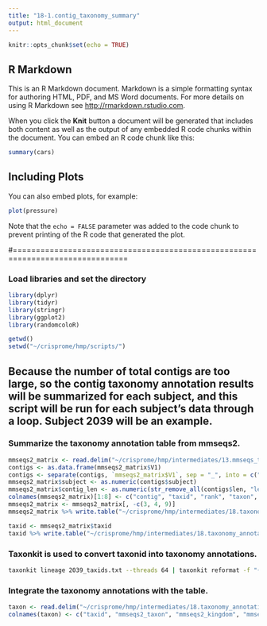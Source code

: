 ```yaml
---
title: "18-1.contig_taxonomy_summary"
output: html_document
---
```


```r
knitr::opts_chunk$set(echo = TRUE)
```

## R Markdown

This is an R Markdown document. Markdown is a simple formatting syntax for authoring HTML, PDF, and MS Word documents. For more details on using R Markdown see <http://rmarkdown.rstudio.com>.

When you click the **Knit** button a document will be generated that includes both content as well as the output of any embedded R code chunks within the document. You can embed an R code chunk like this:

```r
summary(cars)
```

## Including Plots

You can also embed plots, for example:

```r
plot(pressure)
```

Note that the `echo = FALSE` parameter was added to the code chunk to prevent printing of the R code that generated the plot.

#===============================================================================

### Load libraries and set the directory
```r
library(dplyr)
library(tidyr)
library(stringr)
library(ggplot2)
library(randomcoloR)

getwd()
setwd("~/crisprome/hmp/scripts/")
```

## Because the number of total contigs are too large, so the contig taxonomy annotation results will be summarized for each subject, and this script will be run for each subject's data through a loop. Subject 2039 will be an example.

### Summarize the taxonomy annotation table from mmseqs2.
```r
mmseqs2_matrix <- read.delim("~/crisprome/hmp/intermediates/13.mmseqs_taxonomy/MGX/2039/taxon/2039_MGX.txt", sep = "\t", header = F)
contigs <- as.data.frame(mmseqs2_matrix$V1)
contigs <- separate(contigs, `mmseqs2_matrix$V1`, sep = "_", into = c("subject", "data_type", "kmer", "id", "flag", "multi", "len"))
mmseqs2_matrix$subject <- as.numeric(contigs$subject)
mmseqs2_matrix$contig_len <- as.numeric(str_remove_all(contigs$len, "len="))
colnames(mmseqs2_matrix)[1:8] <- c("contig", "taxid", "rank", "taxon", "total_orf", "assigned_orf", "corresponding_orf", "-logE")
mmseqs2_matrix <- mmseqs2_matrix[, -c(3, 4, 9)]
mmseqs2_matrix %>% write.table("~/crisprome/hmp/intermediates/18.taxonomy_annotation/summarized_mmseqs2_results/2039_summarized_matrix.txt", sep = "\t", col.names = T, row.names = F, quote = F)

taxid <- mmseqs2_matrix$taxid
taxid %>% write.table("~/crisprome/hmp/intermediates/18.taxonomy_annotation/summarized_mmseqs2_results/2039_taxids.txt", col.names = F, row.names = F, quote = F)
```

### Taxonkit is used to convert taxonid into taxonomy annotations.
```bash
taxonkit lineage 2039_taxids.txt --threads 64 | taxonkit reformat -f "{k}\t{p}\t{c}\t{o}\t{f}\t{g}\t{s}" -F -P --out-file 2039_taxons.txt
```

### Integrate the taxonomy annotations with the table.
```r
taxon <- read.delim("~/crisprome/hmp/intermediates/18.taxonomy_annotation/summarized_mmseqs2_results/2039_taxons.txt", sep = "\t", header = F)
colnames(taxon) <- c("taxid", "mmseqs2_taxon", "mmseqs2_kingdom", "mmseqs2_phylum", "mmseqs2_class", "mmseqs2_order", "mmseqs2_family", "mmseqs2_genus", "mmseqs2_species")
```

